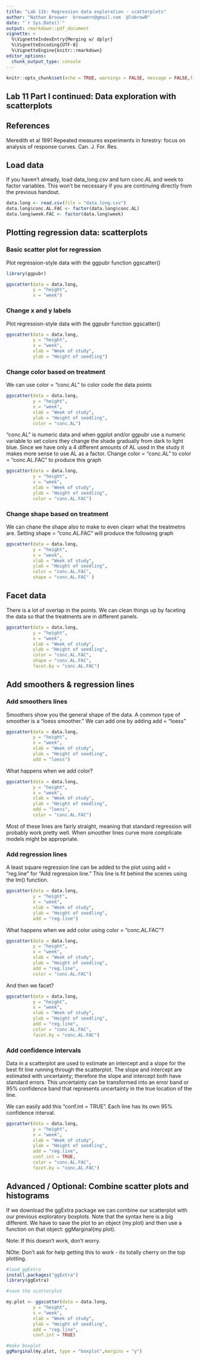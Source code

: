 ---
title: "Lab 11b: Regression data exploration - scatterplots"
author: "Nathan Brouwer  brouwern@gmail.com  @lobrowR"
date: "`r Sys.Date()`"
output: rmarkdown::pdf_document
vignette: >
  %\VignetteIndexEntry{Merging w/ dplyr}
  %\VignetteEncoding{UTF-8}
  %\VignetteEngine{knitr::rmarkdown}
editor_options: 
  chunk_output_type: console
---

```{r setup, include=FALSE}
knitr::opts_chunk$set(echo = TRUE, warnings = FALSE, message = FALSE,fig.height = 3, fig.width = 5)
```

## Lab 11 Part I continued: Data exploration with scatterplots


## References
Meredith et al 1991 Repeated measures experiments in forestry: focus on analysis of response curves.  Can. J. For. Res.




## Load data

If you haven't already, load data_long.csv and turn conc.AL and week to factor variables.  This won't be necessary if you are continuing directly from the previous handout.
```{r}
data.long <- read.csv(file = "data_long.csv")
data.long$conc.AL.FAC <- factor(data.long$conc.AL)
data.long$week.FAC <- factor(data.long$week)
```



## Plotting regression data: scatterplots


### Basic scatter plot for regression

Plot regression-style data with the ggpubr function ggscatter()


```{r}
library(ggpubr)

ggscatter(data = data.long,
          y = "height",
          x = "week")
```



### Change x and y labels

Plot regression-style data with the ggpubr function ggscatter()


```{r}
ggscatter(data = data.long,
          y = "height",
          x = "week",
          xlab = "Week of study",
          ylab = "Height of seedling")
```



### Change color based on treatment

We can use color = "conc.AL" to color code the data points

```{r}
ggscatter(data = data.long,
          y = "height",
          x = "week",
          xlab = "Week of study",
          ylab = "Height of seedling",
          color = "conc.AL")
```


"conc.AL" is numeric data and when ggplot and/or ggpubr use a numeric variable to set colors they change the shade gradually from dark to light blue.  Since we have only a 4 different amounts of AL used in the study it makes more sense to use AL as a factor.  Change  color = "conc.AL" to  color = "conc.AL.FAC" to produce this graph

```{r echo=FALSE}
ggscatter(data = data.long,
          y = "height",
          x = "week",
          xlab = "Week of study",
          ylab = "Height of seedling",
          color = "conc.AL.FAC")
```

### Change shape based on treatment

We can chane the shape also to make to even clearr what the treatmetns are.  Setting shape = "conc.AL.FAC"  will produce the following graph

```{r echo=FALSE}
ggscatter(data = data.long,
          y = "height",
          x = "week",
          xlab = "Week of study",
          ylab = "Height of seedling",
          color = "conc.AL.FAC",
          shape = "conc.AL.FAC" ) 
```



## Facet data

There is a lot of overlap in the points.  We can clean things up by faceting the data so that the treatments are in different panels.

```{r}
ggscatter(data = data.long,
          y = "height",
          x = "week",
          xlab = "Week of study",
          ylab = "Height of seedling",
          color = "conc.AL.FAC",
          shape = "conc.AL.FAC",
          facet.by = "conc.AL.FAC")
```


## Add smoothers & regression lines

### Add smoothers lines

Smoothers show you the general shape of the data.  A common type of smoother is a "loess smoother."  We can add one by adding add = "loess"


```{r, warning=FALSE}
ggscatter(data = data.long,
          y = "height",
          x = "week",
          xlab = "Week of study",
          ylab = "Height of seedling",
          add = "loess") 

```

What happens when we add color?
```{r, warning=FALSE}
ggscatter(data = data.long,
          y = "height",
          x = "week",
          xlab = "Week of study",
          ylab = "Height of seedling",
          add = "loess",
          color = "conc.AL.FAC") 

```

Most of these lines are fairly straight, meaning that standard regression will probably work pretty well.  When smoother lines curve more complicate models might be appropriate.



### Add regression lines

A least square regression line can be added to the plot using add = "reg.line" for "Add regression line."  This line is fit behind the scenes using the lm() function.

```{r, warning=FALSE}
ggscatter(data = data.long,
          y = "height",
          x = "week",
          xlab = "Week of study",
          ylab = "Height of seedling",
          add = "reg.line") 

```

What happens when we add color using color = "conc.AL.FAC"?
```{r}
ggscatter(data = data.long,
          y = "height",
          x = "week",
          xlab = "Week of study",
          ylab = "Height of seedling",
          add = "reg.line",
          color = "conc.AL.FAC") 

```

And then we facet?
```{r, warning=FALSE}
ggscatter(data = data.long,
          y = "height",
          x = "week",
          xlab = "Week of study",
          ylab = "Height of seedling",
          add = "reg.line",
          color = "conc.AL.FAC",
          facet.by = "conc.AL.FAC") 

```


### Add confidence intervals

Data in a scatterplot are used to estimate an intercept and a slope for the best fit line running through the scatterplot.  The slope and intercept are estimated with uncertainty; therefore the slope and intercept both have standard errors.  This uncertainty can be transformed into an error band or 95% confidence band that represents uncertainty in the true location of the line.

We can easily add this "conf.int = TRUE". Each line has its own 95% confidence interval.  
```{r}
ggscatter(data = data.long,
          y = "height",
          x = "week",
          xlab = "Week of study",
          ylab = "Height of seedling",
          add = "reg.line",
          conf.int = TRUE,
          color = "conc.AL.FAC",
          facet.by = "conc.AL.FAC") 
```


## Advanced / Optional: Combine scatter plots and histograms

If we download the ggExtra package we can combine our scatterplot with our previous exploratory boxplots.  Note that the syntax here is a big different.  We have to save the plot to an object (my.plot) and then use a function on that object: ggMarginal(my.plot).

Note: If this doesn't work, don't worry.

NOte: Don't ask for help getting this to work - its totally cherry on the top plotting.

```{r}
#load ggExtra
install.packages("ggExtra")
library(ggExtra)

#save the scatterplot

my.plot <- ggscatter(data = data.long,
          y = "height",
          x = "week",
          xlab = "Week of study",
          ylab = "Height of seedling",
          add = "reg.line",
          conf.int = TRUE) 

#make boxplot
ggMarginal(my.plot, type = "boxplot",margins = "y")

```

